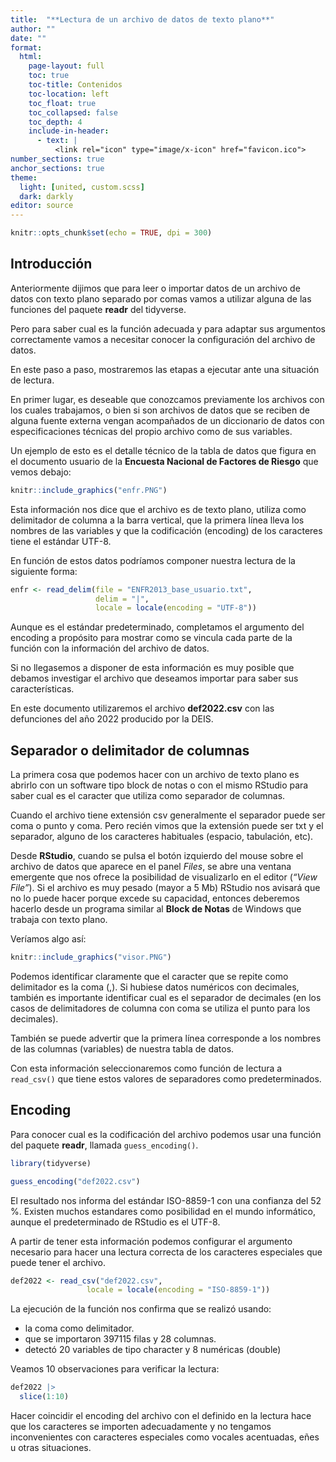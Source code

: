 ```yaml
---
title:  "**Lectura de un archivo de datos de texto plano**"
author: ""
date: ""
format:
  html:
    page-layout: full
    toc: true
    toc-title: Contenidos
    toc-location: left
    toc_float: true
    toc_collapsed: false
    toc_depth: 4
    include-in-header: 
      - text: |
          <link rel="icon" type="image/x-icon" href="favicon.ico">    
number_sections: true
anchor_sections: true
theme: 
  light: [united, custom.scss]
  dark: darkly
editor: source
---
```


```r
knitr::opts_chunk$set(echo = TRUE, dpi = 300)
```


## Introducción

Anteriormente dijimos que para leer o importar datos de un archivo de datos con texto plano separado por comas vamos a utilizar alguna de las funciones del paquete **readr** del tidyverse.

Pero para saber cual es la función adecuada y para adaptar sus argumentos correctamente vamos a necesitar conocer la configuración del archivo de datos.

En este paso a paso, mostraremos las etapas a ejecutar ante una situación de lectura.

En primer lugar, es deseable que conozcamos previamente los archivos con los cuales trabajamos, o bien si son archivos de datos que se reciben de alguna fuente externa vengan acompañados de un diccionario de datos con especificaciones técnicas del propio archivo como de sus variables.

Un ejemplo de esto es el detalle técnico de la tabla de datos que figura en el documento usuario de la **Encuesta Nacional de Factores de Riesgo** que vemos debajo:

```r
knitr::include_graphics("enfr.PNG")
```

Esta información nos dice que el archivo es de texto plano, utiliza como delimitador de columna a la barra vertical, que la primera línea lleva los nombres de las variables y que la codificación (encoding) de los caracteres tiene el estándar UTF-8.

En función de estos datos podríamos componer nuestra lectura de la siguiente forma:

```r
enfr <- read_delim(file = "ENFR2013_base_usuario.txt", 
                   delim = "|", 
                   locale = locale(encoding = "UTF-8"))
```

Aunque es el estándar predeterminado, completamos el argumento del encoding a propósito para mostrar como se vincula cada parte de la función con la información del archivo de datos.

Si no llegasemos a disponer de esta información es muy posible que debamos investigar el archivo que deseamos importar para saber sus características.

En este documento utilizaremos el archivo **def2022.csv** con las defunciones del año 2022 producido por la DEIS.

## Separador o delimitador de columnas

La primera cosa que podemos hacer con un archivo de texto plano es abrirlo con un software tipo block de notas o con el mismo RStudio para saber cual es el caracter que utiliza como separador de columnas. 

Cuando el archivo tiene extensión csv generalmente el separador puede ser coma o punto y coma. Pero recién vimos que la extensión puede ser txt y el separador, alguno de los caracteres habituales (espacio, tabulación, etc).

Desde **RStudio**, cuando se pulsa el botón izquierdo del mouse sobre el archivo de datos que aparece en el panel *Files*, se abre una ventana emergente que nos ofrece la posibilidad de visualizarlo en el editor (*"View File"*). Si el archivo es muy pesado (mayor a 5 Mb) RStudio nos avisará que no lo puede hacer porque excede su capacidad, entonces deberemos hacerlo desde un programa similar al **Block de Notas** de Windows que trabaja con texto plano. 

Veríamos algo así:

```r
knitr::include_graphics("visor.PNG")
```

Podemos identificar claramente que el caracter que se repite como delimitador es la coma (,). Si hubiese datos numéricos con decimales, también es importante identificar cual es el separador de decimales (en los casos de delimitadores de columna con coma se utiliza el punto para los decimales).

También se puede advertir que la primera línea corresponde a los nombres de las columnas (variables) de nuestra tabla de datos.

Con esta información seleccionaremos como función de lectura a `read_csv()` que tiene estos valores de separadores como predeterminados.

## Encoding

Para conocer cual es la codificación del archivo podemos usar una función del paquete **readr**, llamada `guess_encoding()`.

```r
library(tidyverse)

guess_encoding("def2022.csv")
```

El resultado nos informa del estándar ISO-8859-1 con una confianza del 52 %. Existen muchos estandares como posibilidad en el mundo informático, aunque el predeterminado de RStudio es el UTF-8.

A partir de tener esta información podemos configurar el argumento necesario para hacer una lectura correcta de los caracteres especiales que puede tener el archivo.

```r
def2022 <- read_csv("def2022.csv", 
                 locale = locale(encoding = "ISO-8859-1"))
```
La ejecución de la función nos confirma que se realizó usando:

- la coma como delimitador. 
- que se importaron 397115 filas y 28 columnas. 
- detectó 20 variables de tipo character y 8 numéricas (double)

Veamos 10 observaciones para verificar la lectura:

```r
def2022 |> 
  slice(1:10)
```

Hacer coincidir el encoding del archivo con el definido en la lectura hace que los caracteres se importen adecuadamente y no tengamos inconvenientes con caracteres especiales como vocales acentuadas, eñes u otras situaciones.

